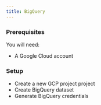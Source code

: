 ```yaml
---
title: BigQuery
---
```


### Prerequisites

You will need:

- A Google Cloud account

### Setup

- Create a new GCP project project
- Create BigQuery dataset
- Generate BigQuery credentials
